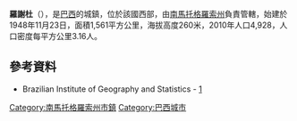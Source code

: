 {{coord|19|57|10|S|54|53|34|W|scale:30000|display=title}}

'''羅謝杜'''（{{lang-pt|Rochedo}}），是[[巴西|巴西]]的城鎮，位於該國西部，由[[南馬托格羅索州|南馬托格羅索州]]負責管轄，始建於1948年11月23日，面積1,561平方公里，海拔高度260米，2010年人口4,928，人口密度每平方公里3.16人。

==參考資料==
*Brazilian Institute of Geography and Statistics - [http://www.ibge.gov.br/cidadesat/default.php]

{{Brazil-geo-stub}}
{{南馬托格羅索州市鎮}}
[[Category:南馬托格羅索州市鎮|Category:南馬托格羅索州市鎮]]
[[Category:巴西城市|Category:巴西城市]]